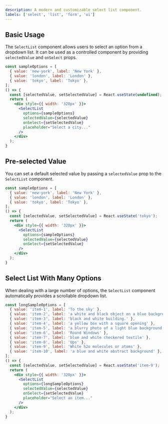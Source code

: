 ```yaml
---
description: A modern and customizable select list component.
labels: ['select', 'list', 'form', 'ui']
---
```


## Basic Usage

The `SelectList` component allows users to select an option from a dropdown list. It can be used as a controlled component by providing `selectedValue` and `onSelect` props.

```jsx
const sampleOptions = [
  { value: 'new-york', label: 'New York' },
  { value: 'london', label: 'London' },
  { value: 'tokyo', label: 'Tokyo' },
];
() => {
  const [selectedValue, setSelectedValue] = React.useState(undefined);
  return (
    <div style={{ width: '320px' }}>
      <SelectList
        options={sampleOptions}
        selectedValue={selectedValue}
        onSelect={setSelectedValue}
        placeholder="Select a city..."
      />
    </div>
  );
}
```
## Pre-selected Value
You can set a default selected value by passing a `selectedValue` prop to the `SelectList` component.
```jsx
const sampleOptions = [
  { value: 'new-york', label: 'New York' },
  { value: 'london', label: 'London' },
  { value: 'tokyo', label: 'Tokyo' },
];
() => {
  const [selectedValue, setSelectedValue] = React.useState('tokyo');
  return (
    <div style={{ width: '320px' }}>
      <SelectList
        options={sampleOptions}
        selectedValue={selectedValue}
        onSelect={setSelectedValue}
      />
    </div>
  );
}
```
## Select List With Many Options
When dealing with a large number of options, the `SelectList` component automatically provides a scrollable dropdown list.
```jsx
const longSampleOptions = [
  { value: 'item-1', label: 'To the sky' },
  { value: 'item-2', label: 'a white and black object on a blue background' },
  { value: 'item-3', label: 'black and white building.' },
  { value: 'item-4', label: 'a yellow box with a square opening' },
  { value: 'item-5', label: 'a blurry photo of a light blue background' },
  { value: 'item-6', label: 'Round Windows' },
  { value: 'item-7', label: 'blue and white checkered textile' },
  { value: 'item-8', label: 'Ups' },
  { value: 'item-9', label: 'White h2o molecules or atoms' },
  { value: 'item-10', label: 'a blue and white abstract background' },
];
() => {
  const [selectedValue, setSelectedValue] = React.useState('item-9');
  return (
    <div style={{ width: '320px' }}>
      <SelectList
        options={longSampleOptions}
        selectedValue={selectedValue}
        onSelect={setSelectedValue}
        placeholder="Select an item..."
      />
    </div>
  );
}